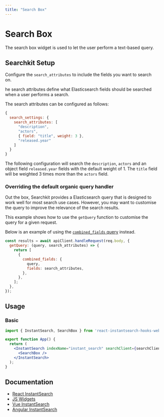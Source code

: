 ```yaml
---
title: "Search Box"
---
```


# Search Box

The search box widget is used to let the user perform a text-based query.

## Searchkit Setup

Configure the `search_attributes` to include the fields you want to search on.

he search attributes define what Elasticsearch fields should be searched when a user performs a search.

The search attributes can be configured as follows:

```js
{ 
  search_settings: {
    search_attributes: [
      "description", 
      "actors", 
      { field: "title", weight: 3 }, 
      "released.year"
    ]
  }
}
```

The following configuration will search the `description`, `actors` and an object field `released.year` fields with the default weight of 1. The `title` field will be weighted 3 times more than the `actors` field.

### Overriding the default organic query handler

Out the box, Searchkit provides a Elasticsearch query that is designed to work well for most search use cases. However, you may want to customise the query to improve the relevance of the search results.

This example shows how to use the `getQuery` function to customise the query for a given request.

Below is an example of using the [`combined_fields` query](https://www.elastic.co/guide/en/elasticsearch/reference/current/query-dsl-combined-fields-query.html) instead.

```js
const results = await apiClient.handleRequest(req.body, {
  getQuery: (query, search_attributes) => {
    return [
      {
        combined_fields: {
          query,
          fields: search_attributes,
        },
      },
    ];
  },
});
```

## Usage

### Basic

```jsx
import { InstantSearch, SearchBox } from 'react-instantsearch-hooks-web';

export function App() {
  return (
    <InstantSearch indexName="instant_search" searchClient={searchClient}>
      <SearchBox />
    </InstantSearch>
  );
}
```

## Documentation

- [React InstantSearch](https://www.algolia.com/doc/api-reference/widgets/search-box/react-hooks/)
- [JS Widgets](https://www.algolia.com/doc/api-reference/widgets/search-box/js/)
- [Vue InstantSearch](https://www.algolia.com/doc/api-reference/widgets/search-box/vue/)
- [Angular InstantSearch](https://www.algolia.com/doc/api-reference/widgets/search-box/angular/)